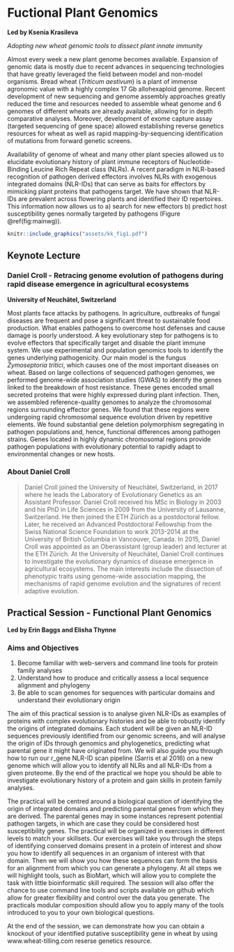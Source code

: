 # Fuctional Plant Genomics {-}

**Led by Ksenia Krasileva**

*Adopting new wheat genomic tools to dissect plant innate immunity*

Almost every week a new plant genome becomes available. Expansion of genomic data is mostly due to recent advances in sequencing technologies that have greatly leveraged the field between model and non-model organisms. Bread wheat (_Triticum aestivum_) is a plant of immense agronomic value with a highly complex 17 Gb allohexaploid genome. Recent development of new sequencing and genome assembly approaches greatly reduced the time and resources needed to assemble wheat genome and 6 genomes of different wheats are already available, allowing for in depth comparative analyses. Moreover, development of exome capture assay (targeted sequencing of gene space) allowed establishing reverse genetics resources for wheat as well as rapid mapping-by-sequencing identification of mutations from forward genetic screens.
 
Availability of genome of wheat and many other plant species allowed us to elucidate evolutionary history of plant immune receptors of Nucleotide-Binding Leucine Rich Repeat class (NLRs). A recent paradigm in NLR-based recognition of pathogen derived effectors involves NLRs with exogenous integrated domains (NLR-IDs) that can serve as baits for effectors by mimicking plant proteins that pathogens target. We have shown that NLR-IDs are prevalent across flowering plants and identified their ID repertoires. This information now allows us to a) search for new effectors b) predict host susceptibility genes normally targeted by pathogens (Figure \@ref(fig:mainwg)). 

```r
knitr::include_graphics("assets/kk_fig1.pdf")
```

\newpage

## Keynote Lecture {-}

### Daniel Croll - Retracing genome evolution of pathogens during rapid disease emergence in agricultural ecosystems {-}
**University of Neuchâtel, Switzerland**

Most plants face attacks by pathogens. In agriculture, outbreaks of fungal diseases are frequent and pose a significant threat to sustainable food production. What enables pathogens to overcome host defenses and cause damage is poorly understood. A key evolutionary step for pathogens is to evolve effectors that specifically target and disable the plant immune system. We use experimental and population genomics tools to identify the genes underlying pathogenicity. Our main model is the fungus _Zymoseptoria tritici_, which causes one of the most important diseases on wheat. Based on large collections of sequenced pathogen genomes, we performed genome-wide association studies (GWAS) to identify the genes linked to the breakdown of host resistance. These genes encoded small secreted proteins that were highly expressed during plant infection. Then, we assembled reference-quality genomes to analyze the chromosomal regions surrounding effector genes. We found that these regions were undergoing rapid chromosomal sequence evolution driven by repetitive elements. We found substantial gene deletion polymorphism segregating in pathogen populations and, hence, functional differences among pathogen strains. Genes located in highly dynamic chromosomal regions provide pathogen populations with evolutionary potential to rapidly adapt to environmental changes or new hosts.

### About Daniel Croll {-}

> Daniel Croll joined the University of Neuchâtel, Switzerland, in 2017 where he leads the Laboratory of Evolutionary Genetics as an Assistant Professor. Daniel Croll received his MSc in Biology in 2003 and his PhD in Life Sciences in 2009 from the University of Lausanne, Switzerland. He then joined the ETH Zürich as a postdoctoral fellow. Later, he received an Advanced Postdoctoral Fellowship from the Swiss National Science Foundation to work 2013-2014 at the University of British Columbia in Vancouver, Canada. In 2015, Daniel Croll was appointed as an Oberassistant (group leader) and lecturer at the ETH Zürich. At the University of Neuchâtel, Daniel Croll continues to investigate the evolutionary dynamics of disease emergence in agricultural ecosystems. The main interests include the dissection of phenotypic traits using genome-wide association mapping, the mechanisms of rapid genome evolution and the signatures of recent adaptive evolution.

\newpage

## Practical Session - Functional Plant Genomics {-}

**Led by Erin Baggs and Elisha Thynne**

### Aims and Objectives {-}

1. Become familiar with web-servers and command line tools for protein family analyses
2. Understand  how to produce and critically assess a local sequence alignment and phylogeny
3. Be able to scan genomes for sequences with particular domains and understand their evolutionary origin

The aim of this practical session is to analyse given NLR-IDs as examples of proteins with complex evolutionary histories and be able to robustly identify the origins of integrated domains. Each student will be given an NLR-ID sequences previously identified from our genomic screens, and will analyse the origin of IDs through genomics and phylogenetics, predicting what parental gene it might have originated from. We will also guide you through  how to run our r_gene NLR-ID scan pipeline (Sarris et al 2016) on a new genome which will allow you to identify all NLRs and all NLR-IDs from a given proteome. By the end of the practical we hope you should be able to investigate evolutionary history of a protein and gain skills in protein family analyses.

The practical will be centred around a biological question of identifying the origin of integrated domains and predicting parental genes from which they are derived. The parental genes may in some instances represent potential pathogen targets, in which are case they could be considered host susceptibility genes. The practical will be organized in exercises in different levels to match your skillsets. Our exercises will take you through the steps of identifying conserved domains present in a protein of interest and show you how to identify all sequences in an organism of interest with that domain. Then we will show you how these sequences can form the basis for an alignment from which you can generate a phylogeny. At all steps we will highlight tools, such as BioMart, which will allow you to complete the task with little bioinformatic skill required. The session will also offer the chance to use command line tools and scripts available on github which allow for greater flexibility and control over the data you generate. The practicals modular composition should allow you to apply many of the tools introduced to you to your own biological questions. 

At the end of the session, we can demonstrate how you can obtain a knockout of your identified putative susceptibility gene in wheat by using www.wheat-tilling.com reserse genetics resource.

